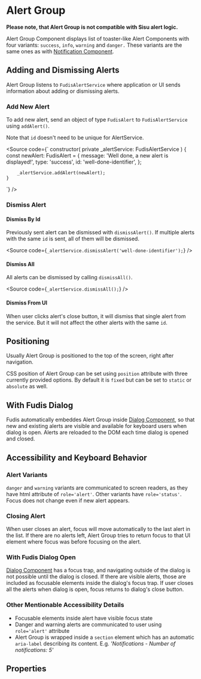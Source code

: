 
<Meta title="Components/Alert Group" />

# Alert Group

**Please note, that Alert Group is not compatible with Sisu alert logic.**

Alert Group Component displays list of toaster-like Alert Components with four variants: `success`, `info`, `warning` and `danger.` These variants are the same ones as with [Notification Component](/docs/components-notification--documentation).

## Adding and Dismissing Alerts

Alert Group listens to `FudisAlertService` where application or UI sends information about adding or dismissing alerts.

### Add New Alert

To add new alert, send an object of type `FudisAlert` to `FudisAlertService` using `addAlert()`.

Note that `id` doesn't need to be unique for AlertService.

<Source code={`
constructor(
	private _alertService: FudisAlertService
	) {
		const newAlert: FudisAlert = {
			message: 'Well done, a new alert is displayed!',
			type: 'success',
			id: 'well-done-identifier',
		};

    	_alertService.addAlert(newAlert);
    }

`} />

### Dismiss Alert

#### Dismiss By Id

Previously sent alert can be dismissed with `dismissAlert()`. If multiple alerts with the same `id` is sent, all of them will be dismissed.

<Source
  code={`
_alertService.dismissAlert('well-done-identifier');
`}
/>

#### Dismiss All

All alerts can be dismissed by calling `dismissAll()`.

<Source
  code={`
_alertService.dismissAll();
`}
/>

#### Dismiss From UI

When user clicks alert's close button, it will dismiss that single alert from the service. But it will not affect the other alerts with the same `id`.

## Positioning

Usually Alert Group is positioned to the top of the screen, right after navigation.

CSS position of Alert Group can be set using `position` attribute with three currently provided options. By default it is `fixed` but can be set to `static` or `absolute` as well.

## With Fudis Dialog

Fudis automatically embeddes Alert Group inside [Dialog Component](/docs/components-dialog--documentation), so that new and existing alerts are visible and available for keyboard users when dialog is open.
Alerts are reloaded to the DOM each time dialog is opened and closed.

## Accessibility and Keyboard Behavior

### Alert Variants

`danger` and `warning` variants are communicated to screen readers, as they have html attribute of `role='alert'`. Other variants have `role='status'`. Focus does not change even if new alert appears.

### Closing Alert

When user closes an alert, focus will move automatically to the last alert in the list. If there are no alerts left, Alert Group tries to return focus to that UI element where focus was before focusing on the alert.

### With Fudis Dialog Open

[Dialog Component](/docs/components-dialog--documentation) has a focus trap, and navigating outside of the dialog is not possible until the dialog is closed. If there are visible alerts, those are included as focusable elements inside the dialog's focus trap. If user closes all the alerts when dialog is open, focus returns to dialog's close button.

### Other Mentionable Accessibility Details

- Focusable elements inside alert have visible focus state
- Danger and warning alerts are communicated to user using `role='alert'` attribute
- Alert Group is wrapped inside a `section` element which has an automatic `aria-label` describing its content. E.g. _'Notifications - Number of notifications: 5'_

## Properties

<ArgTypes of={AlertGroupComponent} />

